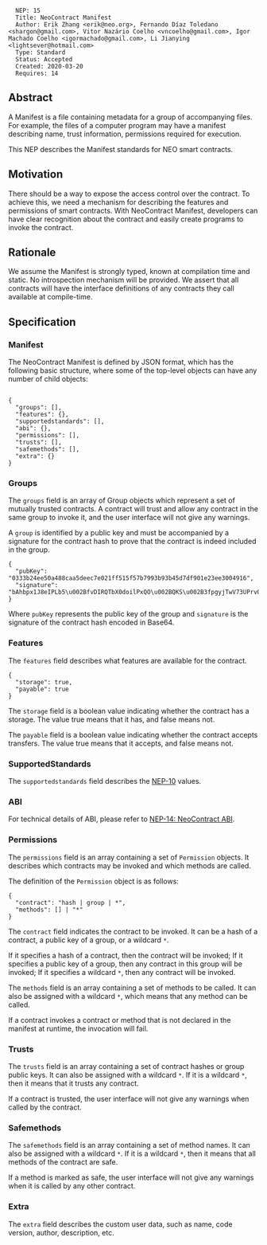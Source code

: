 <pre>
  NEP: 15
  Title: NeoContract Manifest
  Author: Erik Zhang <erik@neo.org>, Fernando Díaz Toledano <shargon@gmail.com>, Vitor Nazário Coelho <vncoelho@gmail.com>, Igor Machado Coelho <igormachado@gmail.com>, Li Jianying <lightsever@hotmail.com> 
  Type: Standard
  Status: Accepted
  Created: 2020-03-20
  Requires: 14
</pre>

==Abstract==

A Manifest is a file containing metadata for a group of accompanying files. For example, the files of a computer program may have a manifest describing name, trust information, permissions required for execution. 

This NEP describes the Manifest standards for NEO smart contracts.

==Motivation==

There should be a way to expose the access control over the contract. To achieve this, we need a mechanism for describing the features and permissions of smart contracts. With NeoContract Manifest, developers can have clear recognition about the contract and easily create programs to invoke the contract.

==Rationale==

We assume the Manifest is strongly typed, known at compilation time and static. No introspection mechanism will be provided. We assert that all contracts will have the interface definitions of any contracts they call available at compile-time.

==Specification==

===Manifest===

The NeoContract Manifest is defined by JSON format, which has the following basic structure, where some of the top-level objects can have any number of child objects:

<pre>

{
  "groups": [],
  "features": {},
  "supportedstandards": [],
  "abi": {},
  "permissions": [],
  "trusts": [], 
  "safemethods": [],
  "extra": {}
}

</pre>

===Groups===

The <code>groups</code> field is an array of Group objects which represent a set of mutually trusted contracts. A contract will trust and allow any contract in the same group to invoke it, and the user interface will not give any warnings.

A <code>group</code> is identified by a public key and must be accompanied by a signature for the contract hash to prove that the contract is indeed included in the group.

<pre>
{
  "pubKey": "0333b24ee50a488caa5deec7e021ff515f57b7993b93b45d7df901e23ee3004916",
  "signature": "bAhbpx1J8eIPLb5\u002BfvDIRQTbX0doilPxQO\u002BQKS\u002B3fpgyjTwV73UPrv0qsb6I3ZuQjfCA7xoePl5rU508B7k\u002B7w=="
}
</pre>

Where <code>pubKey</code> represents the public key of the group and <code>signature</code> is the signature of the contract hash encoded in Base64.

===Features===

The <code>features</code> field describes what features are available for the contract.

<pre>
{
  "storage": true,
  "payable": true
}
</pre>

The <code>storage</code> field is a boolean value indicating whether the contract has a storage. The value true means that it has, and false means not.

The <code>payable</code> field is a boolean value indicating whether the contract accepts transfers. The value true means that it accepts, and false means not.

===SupportedStandards===

The <code>supportedstandards</code> field describes the [https://github.com/bettybao1209/proposals/blob/master/nep-10.mediawiki NEP-10] values.

===ABI===

For technical details of ABI, please refer to [https://github.com/neo-project/proposals/pull/119 NEP-14: NeoContract ABI].

===Permissions===

The <code>permissions</code> field is an array containing a set of <code>Permission</code> objects. It describes which contracts may be invoked and which methods are called.

The definition of the <code>Permission</code> object is as follows:

<pre>
{
  "contract": "hash | group | *",
  "methods": [] | "*"
}
</pre>

The <code>contract</code> field indicates the contract to be invoked. It can be a hash of a contract, a public key of a group, or a wildcard <code>*</code>.

If it specifies a hash of a contract, then the contract will be invoked; If it specifies a public key of a group, then any contract in this group will be invoked; If it specifies a wildcard <code>*</code>, then any contract will be invoked.

The <code>methods</code> field is an array containing a set of methods to be called. It can also be assigned with a wildcard <code>*</code>, which means that any method can be called.

If a contract invokes a contract or method that is not declared in the manifest at runtime, the invocation will fail.

===Trusts===

The <code>trusts</code> field is an array containing a set of contract hashes or group public keys. It can also be assigned with a wildcard <code>*</code>. If it is a wildcard <code>*</code>, then it means that it trusts any contract.

If a contract is trusted, the user interface will not give any warnings when called by the contract.

===Safemethods===

The <code>safemethods</code> field is an array containing a set of method names. It can also be assigned with a wildcard <code>*</code>. If it is a wildcard <code>*</code>, then it means that all methods of the contract are safe.

If a method is marked as safe, the user interface will not give any warnings when it is called by any other contract.

===Extra===

The <code>extra</code> field describes the custom user data, such as name, code version, author, description, etc.
